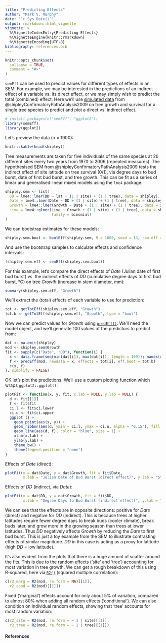```yaml
---
title: "Predicting Effects"
author: "Mark V. Murphy"
date: "`r Sys.Date()`"
output: rmarkdown::html_vignette
vignette: >
  %\VignetteIndexEntry{Predicting Effects}
  %\VignetteEngine{knitr::rmarkdown}
  %\VignetteEncoding{UTF-8}
bibliography: references.bib
---
```


```r
knitr::opts_chunk$set(
  collapse = TRUE,
  comment = "#>"
)
```

`semEff` can be used to predict values for different types of effects in an SEM. For example, we may be interested in the predictions of an indirect effect of a variable vs. its direct effect, or we may simply wish to predict the total (combined) effect. Here we'll use [simulated data](https://murphymv.github.io/semEff/reference/shipley.html) from @shipleyConfirmatoryPathAnalysis2009 on tree growth and survival for a single tree species to predict and plot a direct vs. indirect effect.

```r
# install.packages(c("semEff", "ggplot2"))
library(semEff)
library(ggplot2)
```

Let's preview the data (n = 1900):

```r
knitr::kable(head(shipley))
```

Tree measurements are taken for five individuals of the same species at 20 different sites every two years from 1970 to 2006 (repeated measures). The hypothesised SEM from @shipleyConfirmatoryPathAnalysis2009 tests the indirect effect of site latitude on tree survival (0/1), via degree days to bud burst, date of first bud burst, and tree growth. This can be fit as a series of linear and generalised linear mixed models using the `lme4` package:

```r
shipley.sem <- list(
  DD = lme4::lmer(DD ~ lat + (1 | site) + (1 | tree), data = shipley),
  Date = lme4::lmer(Date ~ DD + (1 | site) + (1 | tree), data = shipley),
  Growth = lme4::lmer(Growth ~ Date + (1 | site) + (1 | tree), data = shipley),
  Live = lme4::glmer(Live ~ Growth + (1 | site) + (1 | tree), data = shipley, 
                     family = binomial)
)
```

We can bootstrap estimates for these models:

```r
shipley.sem.boot <- bootEff(shipley.sem, R = 1000, seed = 13, ran.eff = "site")
```

And use the bootstrap samples to calculate effects and confidence intervals:

```r
(shipley.sem.eff <- semEff(shipley.sem.boot))
```

For this example, let's compare the direct effects of *Date* (Julian date of first bud burst) vs. the indirect effects of *DD* (cumulative degree days to first bud burst, °C) on tree *Growth* (increase in stem diameter, mm):

```r
summary(shipley.sem.eff, "Growth")
```

We'll extract the (total) effects of each variable to use for prediction:

```r
tot <- getTotEff(shipley.sem.eff, "Growth")
tot.b <- getTotEff(shipley.sem.eff, "Growth", type = "boot")
```

Now we can predict values for *Growth* using [`predEff()`](https://murphymv.github.io/semEff/reference/predEff.html). We'll need the model object, and we'll generate 100 values of the predictors to predict from:

```r
dat <- na.omit(shipley)
mod <- shipley.sem$Growth
fit <- sapply(c("Date", "DD"), function(i) {
  x <- data.frame(seq(min(dat[i]), max(dat[i]), length = 100)); names(x) <- i
  f <- predEff(mod, newdata = x, effects = tot[i], eff.boot = tot.b)
  c(x, f)
}, simplify = FALSE)
```

OK let's plot the predictions. We'll use a custom plotting function which wraps `ggplot2::ggplot()`:

```r
plotFit <- function(x, y, fit, x.lab = NULL, y.lab = NULL) {
  d <- fit[[1]]
  f <- fit$fit
  ci.l <- fit$ci.lower
  ci.u <- fit$ci.upper
  ggplot () + 
    geom_point(aes(x, y)) +
    geom_ribbon(aes(d, ymin = ci.l, ymax = ci.u, alpha = "0.15"), fill = "blue") +
    geom_line(aes(d, f), color = "blue", size = 1) +
    xlab(x.lab) + 
    ylab(y.lab) +
    theme_bw() + 
    theme(legend.position = "none")
}
```

Effects of *Date* (direct):

```r
plotFit(x = dat$Date, y = dat$Growth, fit = fit$Date, 
        x.lab = "Julian Date of Bud Burst (direct effect)", y.lab = "Stem Growth (mm)")
```

Effects of *DD* (indirect, via *Date*):

```r
plotFit(x = dat$DD, y = dat$Growth, fit = fit$DD, 
        x.lab = "Degree Days to Bud Burst (indirect effect)", y.lab = "Stem Growth (mm)")
```

We can see that the effects are in opposite directions: positive for *Date* (direct) and negative for *DD* (indirect). This is because trees at higher latitudes require fewer degree days to break buds (cooler climate), break buds later, and grow more in the growing season than trees at lower latitudes. Thus *DD* negatively affects *Growth* by reducing the *Date* to first bud burst. This is just a toy example from the SEM to illustrate contrasting effects of similar magnitude. *DD* in this case is acting as a proxy for latitude (high *DD* = low latitude).

It's also evident from the plots that there is a huge amount of scatter around the fits. This is due to the random effects ('site' and 'tree') accounting for most variation in tree growth. We can get a rough breakdown of this using R-squared, here via [`R2()`](https://murphymv.github.io/semEff/reference/R2.html) (squared multiple correlation):

```r
c(r2_marg = R2(mod, re.form = NA)[[1]],
  r2_cond = R2(mod)[[1]])

```

Fixed ('marginal') effects account for only about 5% of variation, compared to almost 80% when adding all random effects ('conditional'). We can also condition on individual random effects, showing that 'tree' accounts for most random variation:

```r
c(r2_site = R2(mod, re.form = ~ 1 | site)[[1]],
  r2_tree = R2(mod, re.form = ~ 1 | tree)[[1]])
```

#### References
